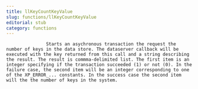 ```yaml
---
title: llKeyCountKeyValue
slug: functions/llKeyCountKeyValue
editorial: stub
category: functions
---
```


<LSLFunction
	name="llKeyCountKeyValue"
	returnType="key"
/>



                   Starts an asychronous transaction the request the number of keys in the data store. The dataserver callback will be executed with the key returned from this call and a string describing the result. The result is commma-delimited list. The first item is an integer specifying if the transaction succeeded (1) or not (0). In the failure case, the second item will be an integer corresponding to one of the XP_ERROR_... constants. In the success case the second item will the the number of keys in the system.

                
